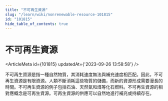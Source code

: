 ```yaml
---
title: "不可再生資源"
slug: "/learn/wiki/nonrenewable-resource-101815"
id: "101815"
hide_table_of_contents: true
---
```



# 不可再生資源

<ArticleMeta id={101815} updatedAt={'2023-09-26 13:58:58'} />
<div className='border-solid border-b border-t-0 my-4 border-[var(--ifm-color-gray-300)]' />

不可再生資源是指一種自然物質，其消耗速度無法與補充速度相匹配。因此，不可再生資源是有限資源。人類不斷消耗這些物質的儲備，而新的資源形成需要漫長的時間。不可再生資源的例子包括石油、天然氣和煤等化石燃料。不可再生資源的相對應概念是可再生資源。可再生資源的供應可以自然地進行補充或持續存在。
